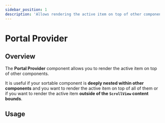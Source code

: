 ```yaml
---
sidebar_position: 1
description: 'Allows rendering the active item on top of other components'
---
```


# Portal Provider

## Overview

The **Portal Provider** component allows you to render the active item on top of other components.

It is useful if your sortable component is **deeply nested within other components** and you want to render the active item on top of all of them or if you want to render the active item **outside of the `ScrollView` content bounds**.

## Usage

```tsx

```
